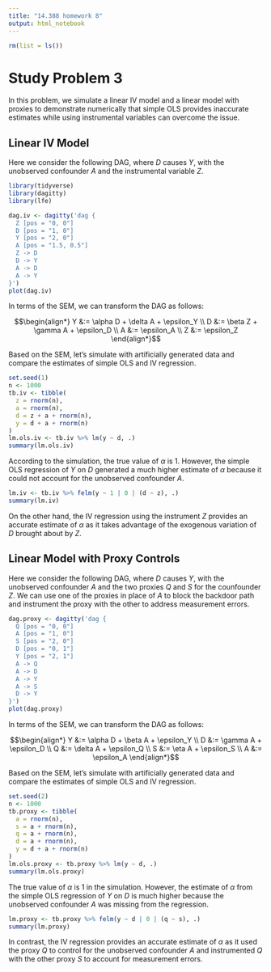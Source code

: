 ```yaml
---
title: "14.388 homework 8"
output: html_notebook
---
```


```r
rm(list = ls())
```


# Study Problem 3

In this problem, we simulate a linear IV model and a linear model with proxies to demonstrate numerically that simple OLS provides inaccurate estimates while using instrumental variables can overcome the issue.

## Linear IV Model

Here we consider the following DAG, where $D$ causes $Y$, with the unobserved confounder $A$ and the instrumental variable $Z$.

```r
library(tidyverse)
library(dagitty)
library(lfe)

dag.iv <- dagitty('dag {
  Z [pos = "0, 0"]
  D [pos = "1, 0"]
  Y [pos = "2, 0"]
  A [pos = "1.5, 0.5"]
  Z -> D
  D -> Y
  A -> D
  A -> Y
}')
plot(dag.iv)
```

In terms of the SEM, we can transform the DAG as follows:

$$\begin{align*}
  Y &:= \alpha D + \delta A + \epsilon_Y \\
  D &:= \beta Z + \gamma A + \epsilon_D \\
  A &:= \epsilon_A \\
  Z &:= \epsilon_Z
\end{align*}$$

Based on the SEM, let's simulate with artificially generated data and compare the estimates of simple OLS and IV regression. 

```r
set.seed(1)
n <- 1000
tb.iv <- tibble(
  z = rnorm(n),
  a = rnorm(n),
  d = z + a + rnorm(n),
  y = d + a + rnorm(n)
)
lm.ols.iv <- tb.iv %>% lm(y ~ d, .)
summary(lm.ols.iv)
```

According to the simulation, the true value of $\alpha$ is 1. However, the simple OLS regression of $Y$ on $D$ generated a much higher estimate of $\alpha$ because it could not account for the unobserved confounder $A$.

```r
lm.iv <- tb.iv %>% felm(y ~ 1 | 0 | (d ~ z), .)
summary(lm.iv)
```

On the other hand, the IV regression using the instrument $Z$ provides an accurate estimate of $\alpha$ as it takes advantage of the exogenous variation of $D$ brought about by $Z$.

## Linear Model with Proxy Controls

Here we consider the following DAG, where $D$ causes $Y$, with the unobserved confounder $A$ and the two proxies $Q$ and $S$ for the counfounder $Z$. We can use one of the proxies in place of $A$ to block the backdoor path and instrument the proxy with the other to address measurement errors.

```r
dag.proxy <- dagitty('dag {
  Q [pos = "0, 0"]
  A [pos = "1, 0"]
  S [pos = "2, 0"]
  D [pos = "0, 1"]
  Y [pos = "2, 1"]
  A -> Q
  A -> D
  A -> Y
  A -> S
  D -> Y
}')
plot(dag.proxy)
```

In terms of the SEM, we can transform the DAG as follows:

$$\begin{align*}
  Y &:= \alpha D + \beta A + \epsilon_Y \\
  D &:= \gamma A + \epsilon_D \\
  Q &:= \delta A + \epsilon_Q \\
  S &:= \eta A + \epsilon_S \\
  A &:= \epsilon_A
\end{align*}$$

Based on the SEM, let's simulate with artificially generated data and compare the estimates of simple OLS and IV regression. 

```r
set.seed(2)
n <- 1000
tb.proxy <- tibble(
  a = rnorm(n),
  s = a + rnorm(n),
  q = a + rnorm(n),
  d = a + rnorm(n),
  y = d + a + rnorm(n) 
)
lm.ols.proxy <- tb.proxy %>% lm(y ~ d, .)
summary(lm.ols.proxy)
```

The true value of $\alpha$ is 1 in the simulation. However, the estimate of $\alpha$ from the simple OLS regression of $Y$ on $D$ is much higher because the unobserved confounder $A$ was missing from the regression.

```r
lm.proxy <- tb.proxy %>% felm(y ~ d | 0 | (q ~ s), .)
summary(lm.proxy)
```

In contrast, the IV regression provides an accurate estimate of $\alpha$ as it used the proxy $Q$ to control for the unobserved confounder $A$ and instrumented $Q$ with the other proxy $S$ to account for measurement errors.

